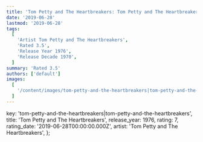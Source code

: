 ```yaml
---
title: 'Tom Petty and The Heartbreakers: Tom Petty and The Heartbreakers (1976)'
date: '2019-06-28'
lastmod: '2019-06-28'
tags:
  [
    'Artist Tom Petty and The Heartbreakers',
    'Rated 3.5',
    'Release Year 1976',
    'Release Decade 1970',
  ]
summary: 'Rated 3.5'
authors: ['default']
images:
  [
    '/content/images/tom-petty-and-the-heartbreakers|tom-petty-and-the-heartbreakers.jpg',
  ]
---
```


  key: 'tom-petty-and-the-heartbreakers|tom-petty-and-the-heartbreakers',
  title: 'Tom Petty and The Heartbreakers',
  release_year: 1976,
  rating: 7,
  rating_date: '2019-06-28T00:00:00.000Z',
  artist: 'Tom Petty and The Heartbreakers',
};

<MusicRating data={data} />
